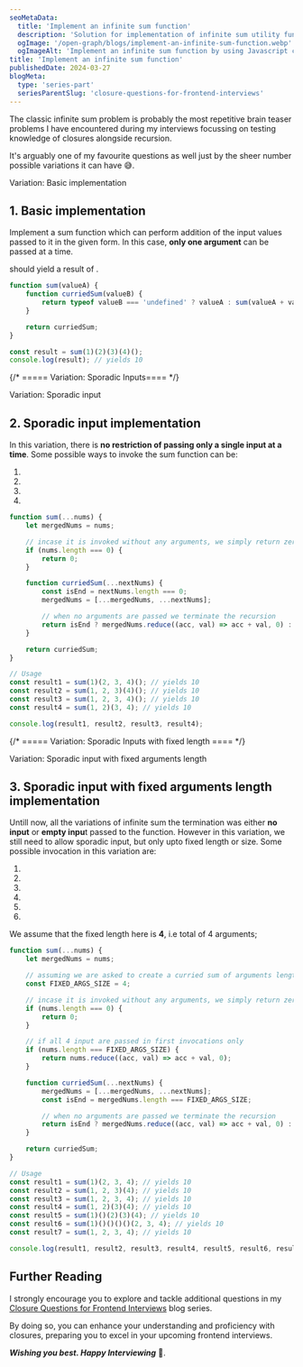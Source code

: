 ```yaml
---
seoMetaData:
  title: 'Implement an infinite sum function'
  description: 'Solution for implementation of infinite sum utility function question using closures asked in frontend interviews.'
  ogImage: '/open-graph/blogs/implement-an-infinite-sum-function.webp'
  ogImageAlt: 'Implement an infinite sum function by using Javascript closures.'
title: 'Implement an infinite sum function'
publishedDate: 2024-03-27
blogMeta:
  type: 'series-part'
  seriesParentSlug: 'closure-questions-for-frontend-interviews'
---
```


The classic infinite sum problem is probably the most repetitive brain teaser problems I have encountered during my interviews focussing on testing knowledge of closures alongside recursion.

It's arguably one of my favourite questions as well just by the sheer number possible variations it can have 😅.

<section>
<SubHeading>Variation: Basic implementation</SubHeading>

## 1. Basic implementation

Implement a sum function which can perform addition of the input values passed to it in the given form. In this case, **only one argument** can be passed at a time.

<InlineCode code="const result= sum(1)(2)(3)(4)()" /> should yield a result of <InlineCode code="10" />.

```js title="./src/sum.js"
function sum(valueA) {
	function curriedSum(valueB) {
		return typeof valueB === 'undefined' ? valueA : sum(valueA + valueB);
	}

	return curriedSum;
}

const result = sum(1)(2)(3)(4)();
console.log(result); // yields 10
```

</section>

{/* ===== Variation: Sporadic Inputs==== */}

<section>
<SubHeading>Variation: Sporadic input</SubHeading>

## 2. Sporadic input implementation

In this variation, there is **no restriction of passing only a single input at a time**. Some possible ways to invoke the sum function can be:

1. <InlineCode code="const result1=sum(1)(2,3,4)()" />
1. <InlineCode code="const result2=sum(1,2,3)(4)()" />
1. <InlineCode code="const result3=sum(1,2,3,4)()" />
1. <InlineCode code="const result4=sum(1,2)(3)(4)()" />

```js title="./src/sum.js"
function sum(...nums) {
	let mergedNums = nums;

	// incase it is invoked without any arguments, we simply return zero or throw an error
	if (nums.length === 0) {
		return 0;
	}

	function curriedSum(...nextNums) {
		const isEnd = nextNums.length === 0;
		mergedNums = [...mergedNums, ...nextNums];

		// when no arguments are passed we terminate the recursion
		return isEnd ? mergedNums.reduce((acc, val) => acc + val, 0) : curriedSum;
	}

	return curriedSum;
}

// Usage
const result1 = sum(1)(2, 3, 4)(); // yields 10
const result2 = sum(1, 2, 3)(4)(); // yields 10
const result3 = sum(1, 2, 3, 4)(); // yields 10
const result4 = sum(1, 2)(3, 4); // yields 10

console.log(result1, result2, result3, result4);
```

</section>

{/* ===== Variation: Sporadic Inputs with fixed length ==== */}

<section>
<SubHeading>Variation: Sporadic input with fixed arguments length</SubHeading>

## 3. Sporadic input with fixed arguments length implementation

Untill now, all the variations of infinite sum the termination was either **no input** or **empty inpu**t passed to the function.
However in this variation, we still need to allow sporadic input, but only upto fixed length or size. Some possible invocation in this variation are:

1. <InlineCode code="const result1=sum(1)(2,3,4)" />
1. <InlineCode code="const result2=sum(1,2,3)(4)" />
1. <InlineCode code="const result3=sum(1,2,3,4)" />
1. <InlineCode code="const result4=sum(1,2)(3)(4)" />
1. <InlineCode code="const result5=sum(1)()(2)(3)(4)" />
1. <InlineCode code="const result6=sum(1)()()()()(2,3,4)" />

We assume that the fixed length here is **4**, i.e total of 4 arguments;

```js title="./src/sum.js"
function sum(...nums) {
	let mergedNums = nums;

	// assuming we are asked to create a curried sum of arguments length of 4 with sporadic input
	const FIXED_ARGS_SIZE = 4;

	// incase it is invoked without any arguments, we simply return zero or throw an error
	if (nums.length === 0) {
		return 0;
	}

	// if all 4 input are passed in first invocations only
	if (nums.length === FIXED_ARGS_SIZE) {
		return nums.reduce((acc, val) => acc + val, 0);
	}

	function curriedSum(...nextNums) {
		mergedNums = [...mergedNums, ...nextNums];
		const isEnd = mergedNums.length === FIXED_ARGS_SIZE;

		// when no arguments are passed we terminate the recursion
		return isEnd ? mergedNums.reduce((acc, val) => acc + val, 0) : curriedSum;
	}

	return curriedSum;
}

// Usage
const result1 = sum(1)(2, 3, 4); // yields 10
const result2 = sum(1, 2, 3)(4); // yields 10
const result3 = sum(1, 2, 3, 4); // yields 10
const result4 = sum(1, 2)(3)(4); // yields 10
const result5 = sum(1)()(2)(3)(4); // yields 10
const result6 = sum(1)()()()()(2, 3, 4); // yields 10
const result7 = sum(1, 2, 3, 4); // yields 10

console.log(result1, result2, result3, result4, result5, result6, result7);
```

</section>

## Further Reading

I strongly encourage you to explore and tackle additional questions in my [Closure Questions for Frontend Interviews](/blog/closure-questions-for-frontend-interviews/ 'Find more question on closures in the closure questions for frontend Interviews blog series') blog series.

By doing so, you can enhance your understanding and proficiency with closures, preparing you to excel in your upcoming frontend interviews.

**_Wishing you best. Happy Interviewing_** 🫡.

